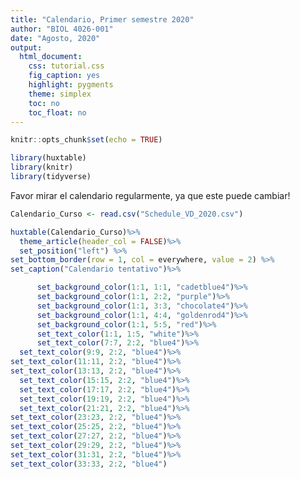 ```yaml
---
title: "Calendario, Primer semestre 2020"
author: "BIOL 4026-001"
date: "Agosto, 2020"
output:
  html_document:
    css: tutorial.css
    fig_caption: yes
    highlight: pygments
    theme: simplex
    toc: no
    toc_float: no
---
```


```r
knitr::opts_chunk$set(echo = TRUE)
```

```r
library(huxtable)
library(knitr)
library(tidyverse)


```



Favor mirar el calendario regularmente, ya que este puede cambiar!

```r
Calendario_Curso <- read.csv("Schedule_VD_2020.csv")
```



```r
huxtable(Calendario_Curso)%>%
  theme_article(header_col = FALSE)%>%
  set_position("left") %>%
set_bottom_border(row = 1, col = everywhere, value = 2) %>%
set_caption("Calendario tentativo")%>%

      set_background_color(1:1, 1:1, "cadetblue4")%>% 
      set_background_color(1:1, 2:2, "purple")%>% 
      set_background_color(1:1, 3:3, "chocolate4")%>% 
      set_background_color(1:1, 4:4, "goldenrod4")%>% 
      set_background_color(1:1, 5:5, "red")%>%
      set_text_color(1:1, 1:5, "white")%>%
      set_text_color(7:7, 2:2, "blue4")%>%
  set_text_color(9:9, 2:2, "blue4")%>%
set_text_color(11:11, 2:2, "blue4")%>%
set_text_color(13:13, 2:2, "blue4")%>%               
  set_text_color(15:15, 2:2, "blue4")%>%
  set_text_color(17:17, 2:2, "blue4")%>%
  set_text_color(19:19, 2:2, "blue4")%>%
  set_text_color(21:21, 2:2, "blue4")%>%
set_text_color(23:23, 2:2, "blue4")%>%
set_text_color(25:25, 2:2, "blue4")%>%
set_text_color(27:27, 2:2, "blue4")%>%
set_text_color(29:29, 2:2, "blue4")%>%
set_text_color(31:31, 2:2, "blue4")%>%
set_text_color(33:33, 2:2, "blue4")
```


